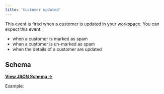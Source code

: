 ```yaml
---
title: 'Customer updated'
---
```


This event is fired when a customer is updated in your workspace. You can expect this event:

- when a customer is marked as spam
- when a customer is un-marked as spam
- when the details of a customer are updated

## Schema

[**View JSON Schema →**](https://json-schema.app/view/%23%2Fdefinitions%2FcustomerUpdatedPayload?url=https%3A%2F%2Fcore-api.uk.plain.com%2Fwebhooks%2Fschema.json)

Example:

<Snippet file="webhooks/customer-updated.mdx" />

